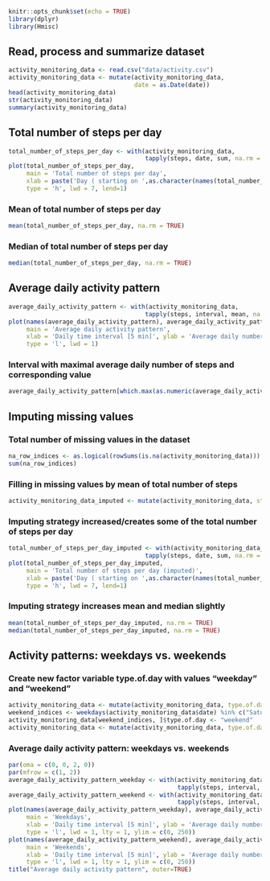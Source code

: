 ```r
knitr::opts_chunk$set(echo = TRUE)
library(dplyr)
library(Hmisc)
```

## Read, process and summarize dataset

```r
activity_monitoring_data <- read.csv("data/activity.csv")
activity_monitoring_data <- mutate(activity_monitoring_data, 
                                   date = as.Date(date))
head(activity_monitoring_data)
str(activity_monitoring_data)
summary(activity_monitoring_data)
```

## Total number of steps per day

```r
total_number_of_steps_per_day <- with(activity_monitoring_data, 
                                      tapply(steps, date, sum, na.rm = TRUE))
plot(total_number_of_steps_per_day, 
     main = 'Total number of steps per day', 
     xlab = paste('Day ( starting on ',as.character(names(total_number_of_steps_per_day)[1]),')'), ylab = 'Number of steps', 
     type = 'h', lwd = 7, lend=1)
```

### Mean of total number of steps per day

```r
mean(total_number_of_steps_per_day, na.rm = TRUE)
```

### Median of total number of steps per day

```r
median(total_number_of_steps_per_day, na.rm = TRUE)
```

## Average daily activity pattern

```r
average_daily_activity_pattern <- with(activity_monitoring_data, 
                                      tapply(steps, interval, mean, na.rm = TRUE))
plot(names(average_daily_activity_pattern), average_daily_activity_pattern, 
     main = 'Average daily activity pattern', 
     xlab = 'Daily time interval [5 min]', ylab = 'Average daily number of steps', 
     type = 'l', lwd = 1)
```

### Interval with maximal average daily number of steps and corresponding value

```r
average_daily_activity_pattern[which.max(as.numeric(average_daily_activity_pattern))]
```

## Imputing missing values

### Total number of missing values in the dataset

```r
na_row_indices <- as.logical(rowSums(is.na(activity_monitoring_data)))
sum(na_row_indices)
```

### Filling in missing values by mean of total number of steps

```r
activity_monitoring_data_imputed <- mutate(activity_monitoring_data, steps = impute(steps, mean))
```

### Imputing strategy increased/creates some of the total number of steps per day

```r
total_number_of_steps_per_day_imputed <- with(activity_monitoring_data_imputed, 
                                      tapply(steps, date, sum, na.rm = TRUE))
plot(total_number_of_steps_per_day_imputed, 
     main = 'Total number of steps per day (imputed)', 
     xlab = paste('Day ( starting on ',as.character(names(total_number_of_steps_per_day_imputed)[1]),')'), ylab = 'Number of steps', 
     type = 'h', lwd = 7, lend=1)
```

### Imputing strategy increases mean and median slightly

```r
mean(total_number_of_steps_per_day_imputed, na.rm = TRUE)
median(total_number_of_steps_per_day_imputed, na.rm = TRUE)
```

## Activity patterns: weekdays vs. weekends

### Create new factor variable type.of.day with values "weekday" and "weekend"

```r
activity_monitoring_data <- mutate(activity_monitoring_data, type.of.day = "weekday")
weekend_indices <- weekdays(activity_monitoring_data$date) %in% c("Saturday", "Sunday")
activity_monitoring_data[weekend_indices, ]$type.of.day <- "weekend"
activity_monitoring_data <- mutate(activity_monitoring_data, type.of.day = as.factor(type.of.day))
```

### Average daily activity pattern: weekdays vs. weekends

```r
par(oma = c(0, 0, 2, 0))
par(mfrow = c(1, 2))
average_daily_activity_pattern_weekday <- with(activity_monitoring_data[activity_monitoring_data$type.of.day == "weekday", ], 
                                               tapply(steps, interval, mean, na.rm = TRUE))
average_daily_activity_pattern_weekend <- with(activity_monitoring_data[activity_monitoring_data$type.of.day == "weekend", ], 
                                               tapply(steps, interval, mean, na.rm = TRUE))
plot(names(average_daily_activity_pattern_weekday), average_daily_activity_pattern_weekday, 
     main = 'Weekdays', 
     xlab = 'Daily time interval [5 min]', ylab = 'Average daily number of steps', 
     type = 'l', lwd = 1, lty = 1, ylim = c(0, 250))
plot(names(average_daily_activity_pattern_weekend), average_daily_activity_pattern_weekend, 
     main = 'Weekends', 
     xlab = 'Daily time interval [5 min]', ylab = 'Average daily number of steps', 
     type = 'l', lwd = 1, lty = 1, ylim = c(0, 250))
title("Average daily activity pattern", outer=TRUE)
```
